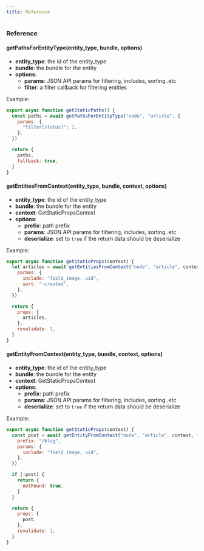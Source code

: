 ```yaml
---
title: Reference
---
```


### Reference

#### getPathsForEntityType(entity_type, bundle, options)

- **entity_type**: the id of the entity_type
- **bundle**: the bundle for the entity
- **options**:
  - **params**: JSON API params for filtering, includes, sorting..etc
  - **filter**: a filter callback for filtering entities

Example:

```js
export async function getStaticPaths() {
  const paths = await getPathsForEntityType("node", "article", {
    params: {
      "filter[status]": 1,
    },
  })

  return {
    paths,
    fallback: true,
  }
}
```

#### getEntitiesFromContext(entity_type, bundle, context, options)

- **entity_type**: the id of the entity_type
- **bundle**: the bundle for the entity
- **context**: GetStaticPropsContext
- **options**:
  - **prefix**: path prefix
  - **params**: JSON API params for filtering, includes, sorting..etc
  - **deserialize**: set to `true` if the return data should be deserialize

Example:

```js
export async function getStaticProps(context) {
  let articles = await getEntitiesFromContext("node", "article", context, {
    params: {
      include: "field_image, uid",
      sort: "-created",
    },
  })

  return {
    props: {
      articles,
    },
    revalidate: 1,
  }
}
```

#### getEntityFromContext(entity_type, bundle, context, options)

- **entity_type**: the id of the entity_type
- **bundle**: the bundle for the entity
- **context**: GetStaticPropsContext
- **options**:
  - **prefix**: path prefix
  - **params**: JSON API params for filtering, includes, sorting..etc
  - **deserialize**: set to `true` if the return data should be deserialize

Example:

```js
export async function getStaticProps(context) {
  const post = await getEntityFromContext("node", "article", context, {
    prefix: "/blog",
    params: {
      include: "field_image, uid",
    },
  })

  if (!post) {
    return {
      notFound: true,
    }
  }

  return {
    props: {
      post,
    },
    revalidate: 1,
  }
}
```

